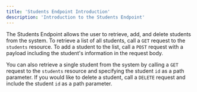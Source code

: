 ```yaml
---
title: 'Students Endpoint Introduction'
description: 'Introduction to the Students Endpoint'
---
```


The Students Endpoint allows the user to retrieve, add, and delete students from the system. To retrieve a list of all students, call a `GET` request to the `students` resource. To add a student to the list, call a `POST` request with a payload including the student's information in the request body.

You can also retrieve a single student from the system by calling a `GET` request to the `students` resource and specifying the student `id` as a path parameter.
If you would like to delete a student, call a `DELETE` request and include the student `id` as a path parameter.
